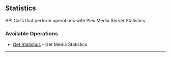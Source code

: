 
## Statistics
API Calls that perform operations with Plex Media Server Statistics


### Available Operations

* [Get Statistics](/python/statistics/get_statistics) - Get Media Statistics

---
<GetStatistics />

